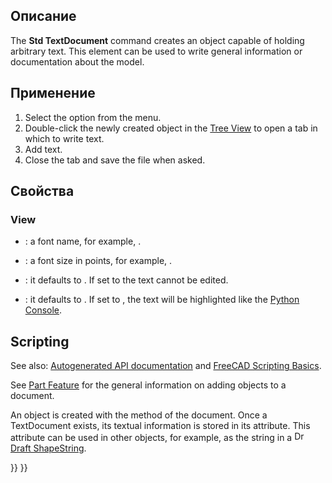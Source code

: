 <languages/>

<div class="mw-translate-fuzzy">
{{Docnav/ru
|[[Std_MeasureDistance/ru|Команда "Измерить расстояние"]]
|[[Std_DemoMode/ru|Команда "Поворотный просмотр..."]]
|[[Std_Tools_Menu/ru|Меню "Инструменты"]]
|IconL=Std_MeasureDistance.svg
|IconR=Std_DemoMode.svg
|IconC=Freecad.svg
}}
</div>

{{GuiCommand/ru
|Name=Std TextDocument
|Name/ru=Std TextDocument
|MenuLocation=Инструменты → Add text document
|Workbenches=All
|Version=0.19
|SeeAlso=[[Draft ShapeString/ru|Draft ShapeString]], [[Draft Text/ru|Draft Text]]
}}

<span id="Description"></span>
==Описание==

The '''Std TextDocument''' command creates an object capable of holding arbitrary text. This element can be used to write general information or documentation about the model.

<span id="Usage"></span>
==Применение==

# Select the {{MenuCommand|Tools → [[Image:Std_TextDocument.svg|16px]] Text Document}} option from the menu.
# Double-click the newly created object in the [[Tree_View|Tree View]] to open a tab in which to write text.
# Add text.
# Close the tab and save the file when asked.

<span id="Properties"></span>
==Свойства==

===View===

{{TitleProperty|Editor}}

* {{PropertyView|Font Name|Font}}: a font name, for example, {{Value|Ubuntu Mono}}.
* {{PropertyView|Font Size|Float}}: a font size in points, for example, {{Value|11}}.
* {{PropertyView|Read Only|Bool}}: it defaults to {{FALSE}}. If set to {{TRUE}} the text cannot be edited. 
* {{PropertyView|Syntax Highlighter|Enumeration}}: it defaults to {{Value|None}}. If set to {{Value|Python}}, the text will be highlighted like the [[Python_Console|Python Console]].

==Scripting==

See also: [https://freecad.github.io/SourceDoc/ Autogenerated API documentation] and [[FreeCAD_Scripting_Basics|FreeCAD Scripting Basics]].

See [[Part_Feature|Part Feature]] for the general information on adding objects to a document.

An {{incode|App::TextDocument}} object is created with the {{incode|addObject()}} method of the document. Once a TextDocument exists, its textual information is stored in its {{incode|Text}} attribute. This attribute can be used in other objects, for example, as the string in a [[Image:Draft_ShapeString.svg|16px]] [[Draft_ShapeString|Draft ShapeString]].

{{Code|code=
import FreeCAD as App
import Draft

doc = App.newDocument()
obj = doc.addObject("App::TextDocument", "Text_document")
obj.Text = "textual information"
doc.recompute()

obj2 = Draft.makeShapeString(obj.Text, "/usr/share/fonts/truetype/dejavu/DejaVuSans.ttf", 10)
doc.recompute()
}}


<div class="mw-translate-fuzzy">
{{Docnav/ru
|[[Std_MeasureDistance/ru|Команда "Измерить расстояние"]]
|[[Std_DemoMode/ru|Команда "Поворотный просмотр..."]]
|[[Std_Tools_Menu/ru|Меню "Инструменты"]]
|IconL=Std_MeasureDistance.svg
|IconR=Std_DemoMode.svg
|IconC=Freecad.svg
}}
</div>

{{Std_Base_navi{{#translation:}}}}
{{Userdocnavi{{#translation:}}}}